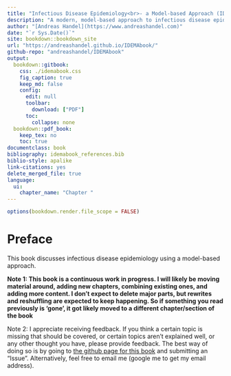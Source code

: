 --- 
title: "Infectious Disease Epidemiology<br>- a Model-based Approach (IDEMA)"
description: "A modern, model-based approach to infectious disease epidemiology"
author: "[Andreas Handel](https://www.andreashandel.com)"
date: "`r Sys.Date()`"
site: bookdown::bookdown_site
url: "https://andreashandel.github.io/IDEMAbook/"
github-repo: "andreashandel/IDEMAbook"
output: 
  bookdown::gitbook:
    css: ./idemabook.css
    fig_caption: true
    keep_md: false
    config:
      edit: null
      toolbar:
        download: ["PDF"]
      toc:
        collapse: none
  bookdown::pdf_book:
    keep_tex: no
    toc: true
documentclass: book
bibliography: idemabook_references.bib
biblio-style: apalike
link-citations: yes
delete_merged_file: true
language:
  ui:
    chapter_name: "Chapter "
---

```{r, echo = FALSE, include = FALSE}
options(bookdown.render.file_scope = FALSE)
```

# Preface {-}

This book discusses infectious disease epidemiology using a model-based approach.

__Note 1: This book is a continuous work in progress. I will likely be moving material around, adding new chapters, combining existing ones, and adding more content. I don't expect to delete major parts, but rewrites and reshuffling are expected to keep happening. So if something you read previously is 'gone', it got likely moved to a different chapter/section of the book__  

Note 2: I appreciate receiving feedback. If you think a certain topic is missing that should be covered, or certain topics aren't explained well, or any other thought you have, please provide feedback. The best way of doing so is by going to [the github page for this book](https://github.com/andreashandel/IDEMAbook) and submitting an "Issue". Alternatively, feel free to email me (google me to get my email address).

